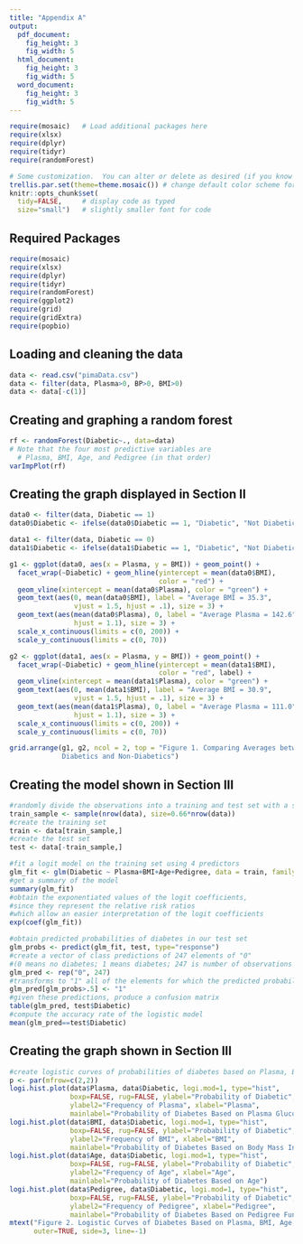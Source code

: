 ```yaml
---
title: "Appendix A"
output: 
  pdf_document:
    fig_height: 3
    fig_width: 5
  html_document:
    fig_height: 3
    fig_width: 5
  word_document:
    fig_height: 3
    fig_width: 5
---
```


```r
require(mosaic)   # Load additional packages here 
require(xlsx)
require(dplyr)
require(tidyr)
require(randomForest)

# Some customization.  You can alter or delete as desired (if you know what you are doing).
trellis.par.set(theme=theme.mosaic()) # change default color scheme for lattice
knitr::opts_chunk$set(
  tidy=FALSE,     # display code as typed
  size="small")   # slightly smaller font for code
```

## Required Packages

```r
require(mosaic)
require(xlsx)
require(dplyr)
require(tidyr)
require(randomForest)
require(ggplot2)
require(grid)
require(gridExtra)
require(popbio)
```

## Loading and cleaning the data

```r
data <- read.csv("pimaData.csv")
data <- filter(data, Plasma>0, BP>0, BMI>0)
data <- data[-c(1)]
```

## Creating and graphing a random forest

```r
rf <- randomForest(Diabetic~., data=data)
# Note that the four most predictive variables are 
  # Plasma, BMI, Age, and Pedigree (in that order)
varImpPlot(rf) 
```

## Creating the graph displayed in Section II

```r
data0 <- filter(data, Diabetic == 1)
data0$Diabetic <- ifelse(data0$Diabetic == 1, "Diabetic", "Not Diabetic")

data1 <- filter(data, Diabetic == 0)
data1$Diabetic <- ifelse(data1$Diabetic == 1, "Diabetic", "Not Diabetic")

g1 <- ggplot(data0, aes(x = Plasma, y = BMI)) + geom_point() + 
  facet_wrap(~Diabetic) + geom_hline(yintercept = mean(data0$BMI), 
                                     color = "red") + 
  geom_vline(xintercept = mean(data0$Plasma), color = "green") +
  geom_text(aes(0, mean(data0$BMI), label = "Average BMI = 35.3", 
                vjust = 1.5, hjust = .1), size = 3) +
  geom_text(aes(mean(data0$Plasma), 0, label = "Average Plasma = 142.6", 
                hjust = 1.1), size = 3) +
  scale_x_continuous(limits = c(0, 200)) + 
  scale_y_continuous(limits = c(0, 70))

g2 <- ggplot(data1, aes(x = Plasma, y = BMI)) + geom_point() + 
  facet_wrap(~Diabetic) + geom_hline(yintercept = mean(data1$BMI), 
                                     color = "red", label) + 
  geom_vline(xintercept = mean(data1$Plasma), color = "green") +
  geom_text(aes(0, mean(data1$BMI), label = "Average BMI = 30.9", 
                vjust = 1.5, hjust = .1), size = 3) +
  geom_text(aes(mean(data1$Plasma), 0, label = "Average Plasma = 111.0", 
                hjust = 1.1), size = 3) +
  scale_x_continuous(limits = c(0, 200)) + 
  scale_y_continuous(limits = c(0, 70))

grid.arrange(g1, g2, ncol = 2, top = "Figure 1. Comparing Averages between 
             Diabetics and Non-Diabetics")
```

## Creating the model shown in Section III

```r
#randomly divide the observations into a training and test set with a standard 66% split
train_sample <- sample(nrow(data), size=0.66*nrow(data))
#create the training set
train <- data[train_sample,]
#create the test set
test <- data[-train_sample,]

#fit a logit model on the training set using 4 predictors
glm_fit <- glm(Diabetic ~ Plasma+BMI+Age+Pedigree, data = train, family="binomial"(link = "logit"))
#get a summary of the model
summary(glm_fit)
#obtain the exponentiated values of the logit coefficients,
#since they represent the relative risk ratios 
#which allow an easier interpretation of the logit coefficients
exp(coef(glm_fit))

#obtain predicted probabilities of diabetes in our test set
glm_probs <- predict(glm_fit, test, type="response")
#create a vector of class predictions of 247 elements of "0" 
#(0 means no diabetes; 1 means diabetes; 247 is number of observations in the test set)
glm_pred <- rep("0", 247)
#transforms to "1" all of the elements for which the predicted probability of diabetes exceeds 0.5
glm_pred[glm_probs>.5] <- "1"
#given these predictions, produce a confusion matrix 
table(glm_pred, test$Diabetic)
#compute the accuracy rate of the logistic model
mean(glm_pred==test$Diabetic)
```

## Creating the graph shown in Section III

```r
#create logistic curves of probabilities of diabetes based on Plasma, BMI, Age, Pedigree
p <- par(mfrow=c(2,2))
logi.hist.plot(data$Plasma, data$Diabetic, logi.mod=1, type="hist", 
               boxp=FALSE, rug=FALSE, ylabel="Probability of Diabetic",
               ylabel2="Frequency of Plasma", xlabel="Plasma", 
               mainlabel="Probability of Diabetes Based on Plasma Glucose")
logi.hist.plot(data$BMI, data$Diabetic, logi.mod=1, type="hist", 
               boxp=FALSE, rug=FALSE, ylabel="Probability of Diabetic",
               ylabel2="Frequency of BMI", xlabel="BMI", 
               mainlabel="Probability of Diabetes Based on Body Mass Index")
logi.hist.plot(data$Age, data$Diabetic, logi.mod=1, type="hist", 
               boxp=FALSE, rug=FALSE, ylabel="Probability of Diabetic",
               ylabel2="Frequency of Age", xlabel="Age", 
               mainlabel="Probability of Diabetes Based on Age")
logi.hist.plot(data$Pedigree, data$Diabetic, logi.mod=1, type="hist", 
               boxp=FALSE, rug=FALSE, ylabel="Probability of Diabetic",
               ylabel2="Frequency of Pedigree", xlabel="Pedigree", 
               mainlabel="Probability of Diabetes Based on Pedigree Function")
mtext("Figure 2. Logistic Curves of Diabetes Based on Plasma, BMI, Age, and Pedigree",
      outer=TRUE, side=3, line=-1)
```